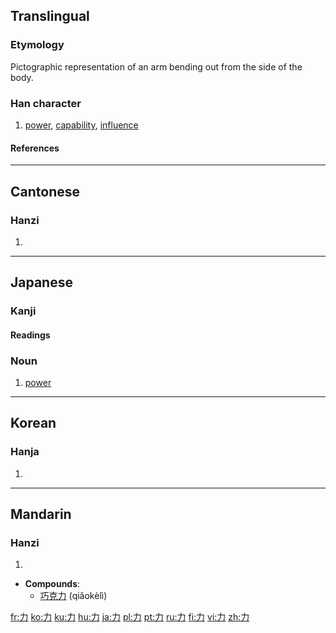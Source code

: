 {{xsee|[[カ]] (katakana)}}
==Translingual==
{{Han stroke|[[Image:力-order.gif]]}}
===Etymology===
Pictographic representation of an arm bending out from the side of the body.
===Han character===
{{Han char|rn=19|rad=力|as=00|sn=2|four=4002<sub>7</sub>|canj=大尸 (KS)}}
# [[power]], [[capability]], [[influence]]
====References====
{{Han ref|kx=0146.050|dkj=02288|dj=0327.310|hdz=10364.040|uh=529B|ud=21147|bh=A44F|bd=42063}}

----

==Cantonese==
===Hanzi===
{{yue-hanzi|jyut=[[lik6]]|y=lik6}}
# {{defn|Cantonese}}

----
==Japanese==
===Kanji===
{{ja-kanji|grade=1|rs=力00}}
====Readings====
{{ja-readings|on=[[りょく]] (ryoku), [[りき]] (riki)|kun=[[ちから]] (chikara), [[つとめる]] (tsutomeru), [[りきむ]] (rikimu)
|nadzuke=[[いさお]], [[いさむ]], [[お]], [[か]], [[ちか]], [[ちから]], [[つとむ]], [[よし]]}}

===Noun===
{{ja-noun|k|hira=ちから|rom=chikara}}
# [[power]]

----
==Korean==
===Hanja===
{{ko-hanja|hangeul=[[력]]>[[역]]|eumhun=[[힘]]|rv=ryeok>yeok|mr=ryŏk>yŏk|y=lyek>yek}}
# {{defn|Korean}}

----

==Mandarin==
===Hanzi===
{{cmn-hanzi|pin=[[lì]] ([[li4]])|wg=li<sup>4</sup>}}
# {{defn|Mandarin}}

* '''Compounds''':
**[[巧克力]] (qiǎokèlì)

[[fr:力]]
[[ko:力]]
[[ku:力]]
[[hu:力]]
[[ja:力]]
[[pl:力]]
[[pt:力]]
[[ru:力]]
[[fi:力]]
[[vi:力]]
[[zh:力]]